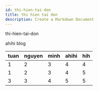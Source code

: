 ```yaml
---
id: thi-hien-tai-don
title: thi hien tai don
description: Create a Markdown Document
---
```

thi-hien-tai-don

ahihi blog

| tuan | nguyen | minh | ahihi | hih |
|------|--------|------|-------|-----|
| 1    | 2      | 3    | 4     | 4   |
| 1    | 2      | 3    | 4     | 5   |
| 3    | 3      | 4    | 5     | 5   |